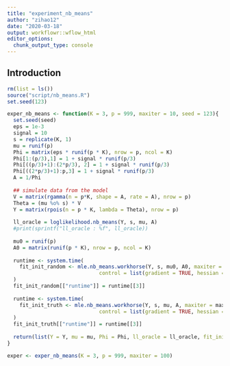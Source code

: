```yaml
---
title: "experiment_nb_means"
author: "zihao12"
date: "2020-03-18"
output: workflowr::wflow_html
editor_options:
  chunk_output_type: console
---
```


## Introduction

```r
rm(list = ls())
source("script/nb_means.R")
set.seed(123)
```

```r
exper_nb_means <- function(K = 3, p = 999, maxiter = 10, seed = 123){
  set.seed(seed)
  eps = 1e-3
  signal = 10
  s = replicate(K, 1)
  mu = runif(p) 
  Phi = matrix(eps * runif(p * K), nrow = p, ncol = K)
  Phi[1:(p/3),1] = 1 + signal * runif(p/3)
  Phi[((p/3)+1):(2*p/3), 2] = 1 + signal * runif(p/3)
  Phi[((2*p/3)+1):p,3] = 1 + signal * runif(p/3)
  A = 1/Phi
  
  ## simulate data from the model
  V = matrix(rgamma(n = p*K, shape = A, rate = A), nrow = p)
  Theta = (mu %o% s) * V
  Y = matrix(rpois(n = p * K, lambda = Theta), nrow = p)
  
  ll_oracle = loglikelihood.nb_means(Y, s, mu, A)
  #print(sprintf("ll_oracle : %f", ll_oracle))
  
  mu0 = runif(p) 
  A0 = matrix(runif(p * K), nrow = p, ncol = K)
  
  runtime <- system.time(
    fit_init_random <- mle.nb_means.workhorse(Y, s, mu0, A0, maxiter = maxiter, verbose = FALSE,
                              control = list(gradient = TRUE, hessian = FALSE))
  )
  fit_init_random[["runtime"]] = runtime[[3]]
  
  runtime <- system.time(
    fit_init_truth <- mle.nb_means.workhorse(Y, s, mu, A, maxiter = maxiter, verbose = FALSE,
                              control = list(gradient = TRUE, hessian = FALSE))
  )
  fit_init_truth[["runtime"]] = runtime[[3]]
  
  return(list(Y = Y, mu = mu, Phi = Phi, ll_oracle = ll_oracle, fit_init_random = fit_init_random, fit_init_truth = fit_init_truth))
}

```


```r
exper <- exper_nb_means(K = 3, p = 999, maxiter = 100)
```


